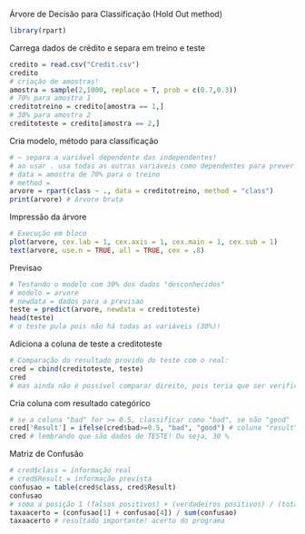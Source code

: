 Árvore de Decisão para Classificação (Hold Out method)

```{r}
library(rpart)
```

Carrega dados de crédito e separa em treino e teste
```{r}
credito = read.csv("Credit.csv")
credito
# criação de amostras!
amostra = sample(2,1000, replace = T, prob = c(0.7,0.3))
# 70% para amostra 1
creditotreino = credito[amostra == 1,]
# 30% para amostra 2
creditoteste = credito[amostra == 2,]
```

Cria modelo, método para classificação
```{r}
# ~ separa a variável dependente das independentes!
# ao usar . usa todas as outras variáveis como dependentes para prever classe
# data = amostra de 70% para o treino
# method = 
arvore = rpart(class ~ ., data = creditotreino, method = "class")
print(arvore) # árvore bruta
```

Impressão da árvore
```{r}
# Execução em bloco
plot(arvore, cex.lab = 1, cex.axis = 1, cex.main = 1, cex.sub = 1)
text(arvore, use.n = TRUE, all = TRUE, cex = .8)
```

Previsao
```{r}
# Testando o modelo com 30% dos dados "desconhecidos"
# modelo = arvore
# newdata = dados para a previsao
teste = predict(arvore, newdata = creditoteste)
head(teste)
# o teste pula pois não há todas as variáveis (30%)!
```

Adiciona a coluna de teste a creditoteste
```{r}
# Comparação do resultado provido do teste com o real:
cred = cbind(creditoteste, teste)
cred
# mas ainda não é possível comparar direito, pois teria que ser verificado manualmente
```

Cria coluna com resultado categórico
```{r}
# se a coluna "bad" for >= 0.5, classificar como "bad", se não "good"
cred['Result'] = ifelse(cred$bad>=0.5, "bad", "good") # coluna "result" é a previsão
cred # lembrando que são dados de TESTE! Ou seja, 30 %
```

Matriz de Confusão
```{r}
# cred$class = informação real
# cred$Result = informação prevista
confusao = table(cred$class, cred$Result)
confusao
# soma a posição 1 (falsos positivos) + (verdadeiros positivos) / (total)
taxaacerto = (confusao[1] + confusao[4]) / sum(confusao)
taxaacerto # resultado importante! acerto do programa
```

